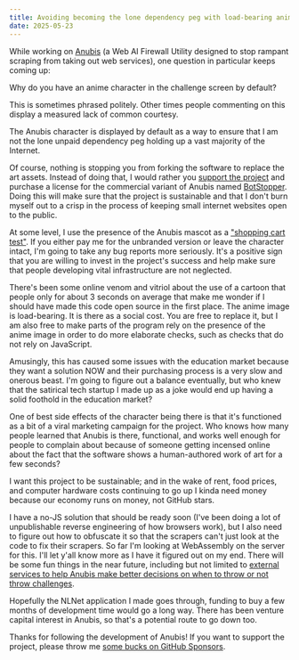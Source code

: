 ```yaml
---
title: Avoiding becoming the lone dependency peg with load-bearing anime
date: 2025-05-23
---
```


While working on [Anubis](https://anubis.techaro.lol) (a Web AI Firewall Utility designed to stop rampant scraping from taking out web services), one question in particular keeps coming up:

<Conv name="Aoi" mood="wut">
  Why do you have an anime character in the challenge screen by default?
</Conv>

This is sometimes phrased politely. Other times people commenting on this display a measured lack of common courtesy.

The Anubis character is displayed by default as a way to ensure that I am not the lone unpaid dependency peg holding up a vast majority of the Internet.

<center>
  <Picture
    path="blog/2025/avoiding-becoming-peg-dependency/dependency_small"
    desc="XKCD Comic 2347: Dependency by Randall Munroe"
  />
</center>

Of course, nothing is stopping you from forking the software to replace the art assets. Instead of doing that, I would rather you [support the project](https://github.com/sponsors/Xe) and purchase a license for the commercial variant of Anubis named [BotStopper](https://gist.within.lgbt/xe/ed3282f1cc064c56bcbb1a74f6a13be2). Doing this will make sure that the project is sustainable and that I don't burn myself out to a crisp in the process of keeping small internet websites open to the public.

At some level, I use the presence of the Anubis mascot as a ["shopping cart test"](https://en.wikipedia.org/wiki/Shopping_cart_theory). If you either pay me for the unbranded version or leave the character intact, I'm going to take any bug reports more seriously. It's a positive sign that you are willing to invest in the project's success and help make sure that people developing vital infrastructure are not neglected.

There's been some online venom and vitriol about the use of a cartoon that people only for about 3 seconds on average that make me wonder if I should have made this code open source in the first place. The anime image is load-bearing. It is there as a social cost. You are free to replace it, but I am also free to make parts of the program rely on the presence of the anime image in order to do more elaborate checks, such as checks that do not rely on JavaScript.

Amusingly, this has caused some issues with the education market because they want a solution NOW and their purchasing process is a very slow and onerous beast. I'm going to figure out a balance eventually, but who knew that the satirical tech startup I made up as a joke would end up having a solid foothold in the education market?

One of best side effects of the character being there is that it's functioned as a bit of a viral marketing campaign for the project. Who knows how many people learned that Anubis is there, functional, and works well enough for people to complain about because of someone getting incensed online about the fact that the software shows a human-authored work of art for a few seconds?

I want this project to be sustainable; and in the wake of rent, food prices, and computer hardware costs continuing to go up I kinda need money because our economy runs on money, not GitHub stars.

I have a no-JS solution that should be ready soon (I've been doing a lot of unpublishable reverse engineering of how browsers work), but I also need to figure out how to obfuscate it so that the scrapers can't just look at the code to fix their scrapers. So far I'm looking at WebAssembly on the server for this. I'll let y'all know more as I have it figured out on my end. There will be some fun things in the near future, including but not limited to [external services to help Anubis make better decisions on when to throw or not throw challenges](https://github.com/TecharoHQ/anubis/pull/533).

Hopefully the NLNet application I made goes through, funding to buy a few months of development time would go a long way. There has been venture capital interest in Anubis, so that's a potential route to go down too.

Thanks for following the development of Anubis! If you want to support the project, please throw me [some bucks on GitHub Sponsors](https://github.com/sponsors/Xe).
